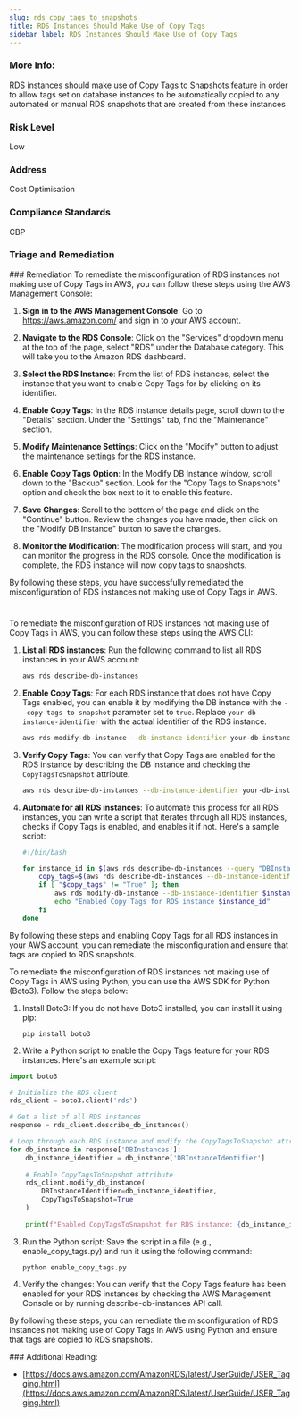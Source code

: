 ```yaml
---
slug: rds_copy_tags_to_snapshots
title: RDS Instances Should Make Use of Copy Tags
sidebar_label: RDS Instances Should Make Use of Copy Tags
---
```


### More Info:

RDS instances should make use of Copy Tags to Snapshots feature in order to allow tags set on database instances to be automatically copied to any automated or manual RDS snapshots that are created from these instances

### Risk Level

Low

### Address

Cost Optimisation

### Compliance Standards

CBP


### Triage and Remediation
<Tabs>
<Tab title='Remediation'>
### Remediation

<AccordionGroup>
<Accordion title='Using Console' defaultOpen='true'>
To remediate the misconfiguration of RDS instances not making use of Copy Tags in AWS, you can follow these steps using the AWS Management Console:

1. **Sign in to the AWS Management Console**: Go to https://aws.amazon.com/ and sign in to your AWS account.

2. **Navigate to the RDS Console**: Click on the "Services" dropdown menu at the top of the page, select "RDS" under the Database category. This will take you to the Amazon RDS dashboard.

3. **Select the RDS Instance**: From the list of RDS instances, select the instance that you want to enable Copy Tags for by clicking on its identifier.

4. **Enable Copy Tags**: In the RDS instance details page, scroll down to the "Details" section. Under the "Settings" tab, find the "Maintenance" section.

5. **Modify Maintenance Settings**: Click on the "Modify" button to adjust the maintenance settings for the RDS instance.

6. **Enable Copy Tags Option**: In the Modify DB Instance window, scroll down to the "Backup" section. Look for the "Copy Tags to Snapshots" option and check the box next to it to enable this feature.

7. **Save Changes**: Scroll to the bottom of the page and click on the "Continue" button. Review the changes you have made, then click on the "Modify DB Instance" button to save the changes.

8. **Monitor the Modification**: The modification process will start, and you can monitor the progress in the RDS console. Once the modification is complete, the RDS instance will now copy tags to snapshots.

By following these steps, you have successfully remediated the misconfiguration of RDS instances not making use of Copy Tags in AWS.

#
</Accordion>

<Accordion title='Using CLI'>
To remediate the misconfiguration of RDS instances not making use of Copy Tags in AWS, you can follow these steps using the AWS CLI:

1. **List all RDS instances**:
   Run the following command to list all RDS instances in your AWS account:
   ```bash
   aws rds describe-db-instances
   ```

2. **Enable Copy Tags**:
   For each RDS instance that does not have Copy Tags enabled, you can enable it by modifying the DB instance with the `--copy-tags-to-snapshot` parameter set to `true`. Replace `your-db-instance-identifier` with the actual identifier of the RDS instance.
   ```bash
   aws rds modify-db-instance --db-instance-identifier your-db-instance-identifier --copy-tags-to-snapshot
   ```

3. **Verify Copy Tags**:
   You can verify that Copy Tags are enabled for the RDS instance by describing the DB instance and checking the `CopyTagsToSnapshot` attribute.
   ```bash
   aws rds describe-db-instances --db-instance-identifier your-db-instance-identifier
   ```

4. **Automate for all RDS instances**:
   To automate this process for all RDS instances, you can write a script that iterates through all RDS instances, checks if Copy Tags is enabled, and enables it if not. Here's a sample script:
   ```bash
   #!/bin/bash

   for instance_id in $(aws rds describe-db-instances --query "DBInstances[].DBInstanceIdentifier" --output text); do
       copy_tags=$(aws rds describe-db-instances --db-instance-identifier $instance_id --query "DBInstances[].CopyTagsToSnapshot" --output text)
       if [ "$copy_tags" != "True" ]; then
           aws rds modify-db-instance --db-instance-identifier $instance_id --copy-tags-to-snapshot
           echo "Enabled Copy Tags for RDS instance $instance_id"
       fi
   done
   ```

By following these steps and enabling Copy Tags for all RDS instances in your AWS account, you can remediate the misconfiguration and ensure that tags are copied to RDS snapshots.
</Accordion>

<Accordion title='Using Python'>
To remediate the misconfiguration of RDS instances not making use of Copy Tags in AWS using Python, you can use the AWS SDK for Python (Boto3). Follow the steps below:

1. Install Boto3:
   If you do not have Boto3 installed, you can install it using pip:
   ```
   pip install boto3
   ```

2. Write a Python script to enable the Copy Tags feature for your RDS instances. Here's an example script:

```python
import boto3

# Initialize the RDS client
rds_client = boto3.client('rds')

# Get a list of all RDS instances
response = rds_client.describe_db_instances()

# Loop through each RDS instance and modify the CopyTagsToSnapshot attribute
for db_instance in response['DBInstances']:
    db_instance_identifier = db_instance['DBInstanceIdentifier']
    
    # Enable CopyTagsToSnapshot attribute
    rds_client.modify_db_instance(
        DBInstanceIdentifier=db_instance_identifier,
        CopyTagsToSnapshot=True
    )
    
    print(f"Enabled CopyTagsToSnapshot for RDS instance: {db_instance_identifier}")
```

3. Run the Python script:
   Save the script in a file (e.g., enable_copy_tags.py) and run it using the following command:
   ```
   python enable_copy_tags.py
   ```

4. Verify the changes:
   You can verify that the Copy Tags feature has been enabled for your RDS instances by checking the AWS Management Console or by running describe-db-instances API call.

By following these steps, you can remediate the misconfiguration of RDS instances not making use of Copy Tags in AWS using Python and ensure that tags are copied to RDS snapshots.
</Accordion>

</AccordionGroup>
</Tab>
</Tabs>
### Additional Reading:

- [https://docs.aws.amazon.com/AmazonRDS/latest/UserGuide/USER_Tagging.html](https://docs.aws.amazon.com/AmazonRDS/latest/UserGuide/USER_Tagging.html) 

